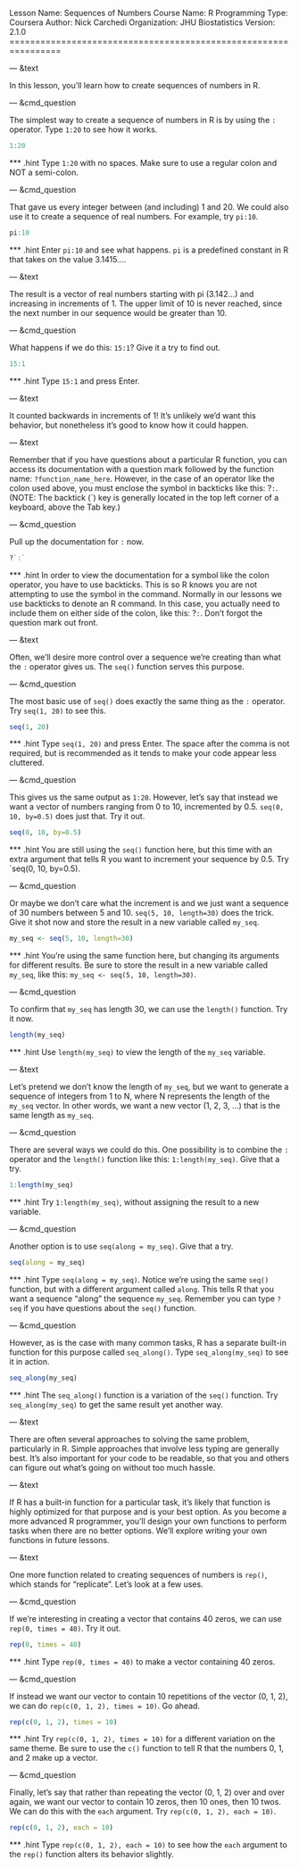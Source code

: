 Lesson Name:  Sequences of Numbers
Course Name:  R Programming
Type:         Coursera
Author:       Nick Carchedi
Organization: JHU Biostatistics
Version:      2.1.0
================================================================

--- &text

In this lesson, you'll learn how to create sequences of numbers in R.

--- &cmd_question

The simplest way to create a sequence of numbers in R is by using the `:` operator. Type `1:20` to see how it works.

```r
1:20
```

*** .hint
Type `1:20` with no spaces. Make sure to use a regular colon and NOT a semi-colon.

--- &cmd_question

That gave us every integer between (and including) 1 and 20. We could also use it to create a sequence of real numbers. For example, try `pi:10`.

```r
pi:10
```

*** .hint
Enter `pi:10` and see what happens. `pi` is a predefined constant in R that takes on the value 3.1415....

--- &text

The result is a vector of real numbers starting with pi (3.142...) and increasing in increments of 1. The upper limit of 10 is never reached, since the next number in our sequence would be greater than 10.

--- &cmd_question

What happens if we do this: `15:1`? Give it a try to find out.

```r
15:1
```

*** .hint
Type `15:1` and press Enter.

--- &text

It counted backwards in increments of 1! It's unlikely we'd want this behavior, but nonetheless it's good to know how it could happen.

--- &text

Remember that if you have questions about a particular R function, you can access its documentation with a question mark followed by the function name: `?function_name_here`. However, in the case of an operator like the colon used above, you must enclose the symbol in backticks like this: ?`:`. (NOTE: The backtick (`) key is generally located in the top left corner of a keyboard, above the Tab key.)

--- &cmd_question

Pull up the documentation for `:` now.

```r
?`:`
```

*** .hint
In order to view the documentation for a symbol like the colon operator, you have to use backticks. This is so R knows you are not attempting to use the symbol in the command. Normally in our lessons we use backticks to denote an R command. In this case, you actually need to include them on either side of the colon, like this: ?`:`. Don't forgot the question mark out front.

--- &text

Often, we'll desire more control over a sequence we're creating than what the `:` operator gives us. The `seq()` function serves this purpose.

--- &cmd_question

The most basic use of `seq()` does exactly the same thing as the `:` operator. Try `seq(1, 20)` to see this.

```r
seq(1, 20)
```

*** .hint
Type `seq(1, 20)` and press Enter. The space after the comma is not required, but is recommended as it tends to make your code appear less cluttered.

--- &cmd_question

This gives us the same output as `1:20`. However, let's say that instead we want a vector of numbers ranging from 0 to 10, incremented by 0.5. `seq(0, 10, by=0.5)` does just that. Try it out.

```r
seq(0, 10, by=0.5)
```

*** .hint
You are still using the `seq()` function here, but this time with an extra argument that tells R you want to increment your sequence by 0.5. Try `seq(0, 10, by=0.5).

--- &cmd_question

Or maybe we don't care what the increment is and we just want a sequence of 30 numbers between 5 and 10. `seq(5, 10, length=30)` does the trick. Give it shot now and store the result in a new variable called `my_seq`.

```r
my_seq <- seq(5, 10, length=30)
```

*** .hint
You're using the same function here, but changing its arguments for different results. Be sure to store the result in a new variable called `my_seq`, like this: `my_seq <- seq(5, 10, length=30)`.

--- &cmd_question

To confirm that `my_seq` has length 30, we can use the `length()` function. Try it now.

```r
length(my_seq)
```

*** .hint
Use `length(my_seq)` to view the length of the `my_seq` variable.

--- &text

Let's pretend we don't know the length of `my_seq`, but we want to generate a sequence of integers from 1 to N, where N represents the length of the `my_seq` vector. In other words, we want a new vector (1, 2, 3, ...) that is the same length as `my_seq`.

--- &cmd_question

There are several ways we could do this. One possibility is to combine the `:` operator and the `length()` function like this: `1:length(my_seq)`. Give that a try.

```r
1:length(my_seq)
```

*** .hint
Try `1:length(my_seq)`, without assigning the result to a new variable.

--- &cmd_question

Another option is to use `seq(along = my_seq)`. Give that a try.

```r
seq(along = my_seq)
```

*** .hint
Type `seq(along = my_seq)`. Notice we're using the same `seq()` function, but with a different argument called `along`. This tells R that you want a sequence "along" the sequence `my_seq`. Remember you can type `?seq` if you have questions about the `seq()` function.

--- &cmd_question

However, as is the case with many common tasks, R has a separate built-in function for this purpose called `seq_along()`. Type `seq_along(my_seq)` to see it in action.

```r
seq_along(my_seq)
```

*** .hint
The `seq_along()` function is a variation of the `seq()` function. Try `seq_along(my_seq)` to get the same result yet another way.

--- &text

There are often several approaches to solving the same problem, particularly in R. Simple approaches that involve less typing are generally best. It's also important for your code to be readable, so that you and others can figure out what's going on without too much hassle.

--- &text

If R has a built-in function for a particular task, it's likely that function is highly optimized for that purpose and is your best option. As you become a more advanced R programmer, you'll design your own functions to perform tasks when there are no better options. We'll explore writing your own functions in future lessons.

--- &text

One more function related to creating sequences of numbers is `rep()`, which stands for "replicate". Let's look at a few uses.

--- &cmd_question

If we're interesting in creating a vector that contains 40 zeros, we can use `rep(0, times = 40)`. Try it out.

```r
rep(0, times = 40)
```

*** .hint
Type `rep(0, times = 40)` to make a vector containing 40 zeros.

--- &cmd_question

If instead we want our vector to contain 10 repetitions of the vector (0, 1, 2), we can do `rep(c(0, 1, 2), times = 10)`. Go ahead.

```r
rep(c(0, 1, 2), times = 10)
```

*** .hint
Try `rep(c(0, 1, 2), times = 10)` for a different variation on the same theme. Be sure to use the `c()` function to tell R that the numbers 0, 1, and 2 make up a vector.

--- &cmd_question

Finally, let's say that rather than repeating the vector (0, 1, 2) over and over again, we want our vector to contain 10 zeros, then 10 ones, then 10 twos. We can do this with the `each` argument. Try `rep(c(0, 1, 2), each = 10)`.

```r
rep(c(0, 1, 2), each = 10)
```

*** .hint
Type `rep(c(0, 1, 2), each = 10)` to see how the `each` argument to the `rep()` function alters its behavior slightly.
